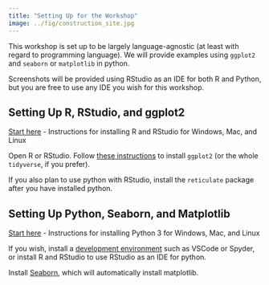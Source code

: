 ```yaml
---
title: "Setting Up for the Workshop"
image: ../fig/construction_site.jpg
---
```


This workshop is set up to be largely language-agnostic (at least with regard to programming language). We will provide examples using `ggplot2` and `seaborn` or `matplotlib` in python.

Screenshots will be provided using RStudio as an IDE for both R and Python, but you are free to use any IDE you wish for this workshop.

::: {.callout-caution collapse="true"}
## Setting Up R, RStudio, and ggplot2

[Start here](https://rstudio-education.github.io/hopr/starting.html) - Instructions for installing R and RStudio for Windows, Mac, and Linux

Open R or RStudio. Follow [these instructions](https://ggplot2.tidyverse.org/) to install `ggplot2` (or the whole `tidyverse`, if you prefer).

If you also plan to use python with RStudio, install the `reticulate` package after you have installed python. 

:::

::: {.callout-caution collapse="true"}
## Setting Up Python, Seaborn, and Matplotlib

[Start here](https://www.tutorialsteacher.com/python/install-python) - Instructions for installing Python 3 for Windows, Mac, and Linux

If you wish, install a [development environment](https://www.datacamp.com/tutorial/data-science-python-ide) such as VSCode or Spyder, or install R and RStudio to use RStudio as an IDE for python. 

Install [Seaborn](https://seaborn.pydata.org/installing.html), which will automatically install matplotlib.
:::


